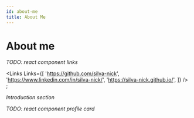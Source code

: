 ```yaml
---
id: about-me
title: About Me
---
```


# About me

_TODO: react component links_


<Links
  Links={[
    'https://github.com/silva-nick',
    'https://www.linkedin.com/in/silva-nick/',
    'https://silva-nick.github.io/',
  ]}
/>
;

_Introduction section_

_TODO: react component profile card_


<ProfileCard />
